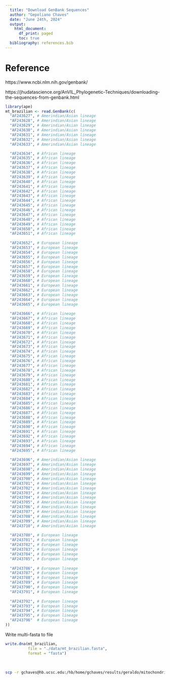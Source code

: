 ```yaml
---
  title: "Download GenBank Sequences"
  author: "Gepoliano Chaves"
  date: "June 24th, 2024"
  output:
    html_document:
      df_print: paged
      toc: true
  bibliography: references.bib
---
```



# Reference

https://www.ncbi.nlm.nih.gov/genbank/

https://jhudatascience.org/AnVIL_Phylogenetic-Techniques/downloading-the-sequences-from-genbank.html

```r
library(ape)
mt_brazilian <- read.GenBank(c(
  "AF243627", # Amerindian/Asian lineage
  "AF243628", # Amerindian/Asian lineage
  "AF243629", # Amerindian/Asian lineage
  "AF243630", # Amerindian/Asian lineage
  "AF243631", # Amerindian/Asian lineage
  "AF243632", # Amerindian/Asian lineage
  "AF243633", # Amerindian/Asian lineage

  "AF243634", # African lineage
  "AF243635", # African lineage
  "AF243636", # African lineage
  "AF243637", # African lineage
  "AF243638", # African lineage
  "AF243639", # African lineage
  "AF243640", # African lineage
  "AF243641", # African lineage
  "AF243642", # African lineage
  "AF243643", # African lineage
  "AF243644", # African lineage
  "AF243645", # African lineage
  "AF243646", # African lineage
  "AF243647", # African lineage
  "AF243648", # African lineage
  "AF243649", # African lineage
  "AF243650", # African lineage
  "AF243651", # African lineage
  
  "AF243652", # European lineage
  "AF243653", # European lineage
  "AF243654", # European lineage
  "AF243655", # European lineage
  "AF243656", # European lineage
  "AF243657", # European lineage
  "AF243658", # European lineage
  "AF243659", # European lineage
  "AF243660", # European lineage
  "AF243661", # European lineage
  "AF243662", # European lineage
  "AF243663", # European lineage
  "AF243664", # European lineage
  "AF243665", # European lineage
  
  "AF243666", # African lineage
  "AF243667", # African lineage
  "AF243668", # African lineage
  "AF243669", # African lineage
  "AF243670", # African lineage
  "AF243671", # African lineage
  "AF243672", # African lineage
  "AF243673", # African lineage
  "AF243674", # African lineage
  "AF243675", # African lineage
  "AF243676", # African lineage
  "AF243677", # African lineage
  "AF243678", # African lineage
  "AF243679", # African lineage
  "AF243680", # African lineage
  "AF243681", # African lineage
  "AF243682", # African lineage
  "AF243683", # African lineage
  "AF243684", # African lineage
  "AF243685", # African lineage
  "AF243686", # African lineage
  "AF243687", # African lineage
  "AF243688", # African lineage
  "AF243689", # African lineage
  "AF243690", # African lineage
  "AF243691", # African lineage
  "AF243692", # African lineage
  "AF243693", # African lineage
  "AF243694", # African lineage
  "AF243695", # African lineage
  
  "AF243696", # Amerindian/Asian lineage
  "AF243697", # Amerindian/Asian lineage
  "AF243698", # Amerindian/Asian lineage
  "AF243699", # Amerindian/Asian lineage
  "AF243700", # Amerindian/Asian lineage
  "AF243701", # Amerindian/Asian lineage
  "AF243702", # Amerindian/Asian lineage
  "AF243703", # Amerindian/Asian lineage
  "AF243704", # Amerindian/Asian lineage
  "AF243705", # Amerindian/Asian lineage
  "AF243706", # Amerindian/Asian lineage
  "AF243707", # Amerindian/Asian lineage
  "AF243708", # Amerindian/Asian lineage
  "AF243709", # Amerindian/Asian lineage
  "AF243710", # Amerindian/Asian lineage
  
  "AF243780", # European lineage
  "AF243781", # European lineage
  "AF243782", # European lineage
  "AF243783", # European lineage
  "AF243784", # European lineage
  "AF243785", # European lineage
  
  "AF243786", # European lineage
  "AF243787", # European lineage
  "AF243788", # European lineage
  "AF243789", # European lineage
  "AF243790", # European lineage
  "AF243791", # European lineage
  
  "AF243792", # European lineage     
  "AF243793", # European lineage   
  "AF243794", # European lineage   
  "AF243795", # European lineage 
  "AF243796"  # European lineage
))
```

Write multi-fasta to file

```r
write.dna(mt_brazilian, 
          file = "./data/mt_brazilian.fasta", 
          format = "fasta")
```

\

```bash
scp -r gchaves@hb.ucsc.edu:/hb/home/gchaves/results/geraldo/mitochondria/snps_vcf /Users/gepolianochaves/Desktop/Gepoliano/ReComBio\ Scientific/geraldo/data
```





